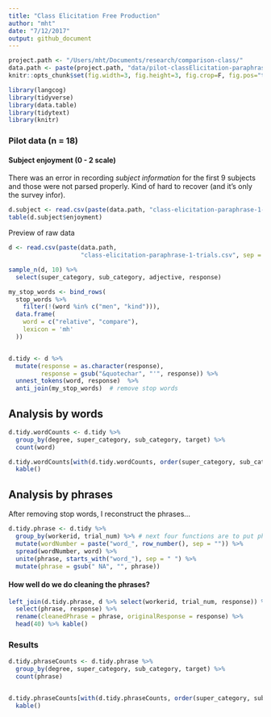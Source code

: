 ```yaml
---
title: "Class Elicitation Free Production"
author: "mht"
date: "7/12/2017"
output: github_document
---
```


```r
project.path <- "/Users/mht/Documents/research/comparison-class/"
data.path <- paste(project.path, "data/pilot-classElicitation-paraphrase-1/", sep = "")
knitr::opts_chunk$set(fig.width=3, fig.height=3, fig.crop=F, fig.pos="tb", fig.path='figs/', echo=F, warning=F, cache=F, message=F, sanitize=T)
```

```r
library(langcog)
library(tidyverse)
library(data.table)
library(tidytext)
library(knitr)
```


### Pilot data (n = 18)

#### Subject enjoyment (0 - 2 scale)

There was an error in recording *subject information* for the first 9 subjects and those were not parsed properly. Kind of hard to recover (and it's only the survey infor).


```r
d.subject <- read.csv(paste(data.path, "class-elicitation-paraphrase-1-subject_information.csv", sep = ""))
table(d.subject$enjoyment)
```


Preview of raw data 

```r
d <- read.csv(paste(data.path, 
                    "class-elicitation-paraphrase-1-trials.csv", sep = ""))

sample_n(d, 10) %>%
  select(super_category, sub_category, adjective, response)
```

```r
my_stop_words <- bind_rows(
  stop_words %>%
    filter(!(word %in% c("men", "kind"))),
  data.frame(
    word = c("relative", "compare"),
    lexicon = 'mh'
  ))


d.tidy <- d %>%
  mutate(response = as.character(response),
         response = gsub("&quotechar", "'", response)) %>%
  unnest_tokens(word, response)  %>% 
  anti_join(my_stop_words)  # remove stop words
```

## Analysis by words

```r
d.tidy.wordCounts <- d.tidy %>%
  group_by(degree, super_category, sub_category, target) %>%
  count(word)

d.tidy.wordCounts[with(d.tidy.wordCounts, order(super_category, sub_category, target, -n)),] %>%
  kable()
```


## Analysis by phrases

After removing stop words, I reconstruct the phrases...

```r
d.tidy.phrase <- d.tidy %>%
  group_by(workerid, trial_num) %>% # next four functions are to put phrases back together again
  mutate(wordNumber = paste("word_", row_number(), sep = "")) %>%
  spread(wordNumber, word) %>%
  unite(phrase, starts_with("word_"), sep = " ") %>%
  mutate(phrase = gsub(" NA", "", phrase))
```

#### How well do we do cleaning the phrases?

```r
left_join(d.tidy.phrase, d %>% select(workerid, trial_num, response)) %>% 
  select(phrase, response) %>% 
  rename(cleanedPhrase = phrase, originalResponse = response) %>% 
  head(40) %>% kable()
```

### Results

```r
d.tidy.phraseCounts <- d.tidy.phrase %>%
  group_by(degree, super_category, sub_category, target) %>%
  count(phrase)


d.tidy.phraseCounts[with(d.tidy.phraseCounts, order(super_category, sub_category, target, -n)),] %>%
  kable()
```





